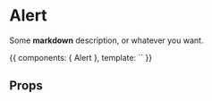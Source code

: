 
<Meta title='Alert' component={Alert} />

# Alert

Some **markdown** description, or whatever you want.

<Preview>
<Story name='basic'>
      {{
		  components: { Alert },
		  template: `<alert title="成功提示的文案" type="error"></alert>`
      }}
</Story>
</Preview>

## Props

<Props of={Alert} />
